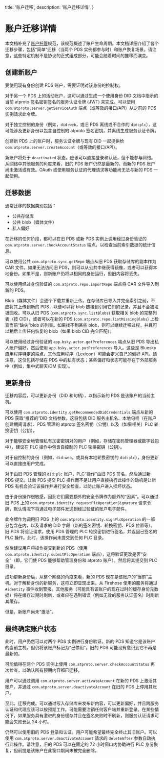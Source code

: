   title: '账户迁移',
  description:
    '账户迁移详情',
}

# 账户迁移详情

本文档补充了[账户托管](/specs/account)规范，该规范概述了账户生命周期。本文档详细介绍了各个迁移步骤，包括“简单”迁移（当两个 PDS 实例都参与时）和账户恢复场景。请注意，这些特定机制不是协议的正式组成部分，可能会随着时间的推移而演变。

## 创建新账户

要使用现有身份创建 PDS 账户，需要证明对该身份的控制权。

对于另一个 PDS 上的活动账户，这可以通过生成一个使用身份 DID 文档中指示的当前 atproto 签名密钥签名的服务认证令牌 (JWT) 来完成。可以使用 `com.atproto.server.getServiceAuth` 端点（或等效的接口/API）从之前的 PDS 实例请求此令牌。

对于独立控制的身份（例如，`did:web`，或旧 PDS 离线或不合作的 `did:plc`），这可能涉及更新身份以包含自控制的 atproto 签名密钥，并离线生成服务认证令牌。

创建新 PDS 上的账户时，服务认证令牌与现有 DID 一起提供给 `com.atproto.server.createAccount`（或等效的接口/API）。

新账户将处于 `deactivated` 状态。应该可以直接登录和认证，但不能参与网络。从网络中其他服务的角度来看，旧的 PDS 账户仍然是最新的，而新的 PDS 账户尚未激活或有效。OAuth 或使用服务认证的代理请求等功能尚无法与新的 PDS 一起使用。

## 迁移数据

通常迁移的数据类别包括：

- 公共存储库
- 公共 blob（媒体文件）
- 私人偏好

在迁移的任何阶段，都可以在旧 PDS 或新 PDS 实例上调用经过身份验证的 `com.atproto.server.checkAccountStatus` 端点，以检查当前索引数据的统计信息。

可以使用公共 `com.atproto.sync.getRepo` 端点从旧 PDS 获取存储库的副本作为 CAR 文件。如果无法访问旧 PDS，则可以从公共中继获得镜像，或者可以获得本地备份。如果不是，则新账户仍将以相同的身份运行，但旧内容将丢失。

可以使用经过身份验证的 `com.atproto.repo.importRepo` 端点将 CAR 文件导入到新的 PDS。

Blob（媒体文件）会逐个下载并重新上传。在存储库已导入并完全索引之前，不应将其上传到新的 PDS，以便可以将 blob 链接到引用它们的记录，并且不会被垃圾回收。可以从旧 PDS (`com.atproto.sync.listBlobs`) 获取相关 blob 的完整列表（按 CID），或者可以在新的 PDS (`com.atproto.repo.listMissingBlobs`) 上检查当前“缺失”blob 的列表。如果找不到某些 blob，则可以继续迁移过程，并且可以稍后上传任何恢复的 blob（如果 blob CID 完全匹配）。

可以使用经过身份验证的 `app.bsky.actor.getPreferences` 端点从旧 PDS 导出私人账户偏好，然后使用 `app.bsky.actor.putPreferences` 导入。这些是 Bluesky 应用程序特定的端点，其他应用程序（Lexicon）可能会定义自己的偏好 API。请注意，这仅包括存储在 PDS 中的私有状态；某些偏好和状态可能存在于外部服务中（例如，集中式聊天/DM 实现）。

## 更新身份

迁移内容后，可以更新身份（DID 和句柄），以指示新的 PDS 是该账户的当前主机。

可以使用 `com.atproto.identity.getRecommendedDidCredentials` 端点从新的 PDS 获取“推荐的”DID 文档参数。这将包括 DID 服务主机名、本地句柄（在账户创建期间请求）、PDS 管理的 atproto 签名密钥（公钥）以及（如果相关）PLC 轮换密钥（公钥）。

对于能够安全地管理私有加密密钥对的用户（例如，存储在密码管理器或数字钱包中），建议在 PLC 操作中包含自控制的 PLC 轮换密钥（公钥）。

对于自控制的身份（例如，`did:web`，或具有本地轮换密钥的 `did:plc`），身份更新可以直接由用户完成。

对于由旧 PDS 管理的 `did:plc` 账户，PLC“操作”由旧 PDS 签名，然后通过新 PDS 提交。让新 PDS 提交 PLC 操作而不是让用户直接执行此操作的动机是让新 PDS 有机会验证该操作并进行安全检查，以防止账户进入损坏状态。

由于身份操作很敏感，因此它们需要额外的安全令牌作为额外的“因素”。可以通过旧 PDS 上的 `com.atproto.identity.requestPlcOperationSignature` 请求令牌，默认情况下将通过电子邮件发送到经过验证的账户电子邮件。

此令牌作为调用旧 PDS 上的 `com.atproto.identity.signPlcOperation` 的一部分包含在内，以及请求的 DID 字段（新的签名密钥、轮换密钥、PDS 位置等）。旧 PDS 将验证请求，使用 PDS 管理的 PLC 轮换密钥进行签名，并返回已签名的 PLC 操作。此时，该操作尚未提交到任何 PLC 目录。

然后建议用户将操作提交到新的 PDS（使用 `com.atproto.identity.submitPlcOperation` 端点），这将验证更改是否“安全”（即，它们使 PDS 能够帮助管理身份和 atproto 账户），然后将其提交到 PLC 目录。

成功更新身份后，从整个网络的角度来看，新的 PDS 现在是该账户的“当前”主机。对于解析身份的新服务，这将立即显现出来。从 Firehose 使用的服务将通过 `#identity` 事件收到警报。其他服务（可能具有该账户的现在过时的缓存身份元数据）将在缓存过期时刷新，或者应在遇到错误（例如无效的服务认证签名）时刷新其缓存。

但是，新账户尚未“激活”。

## 最终确定账户状态

此时，用户仍然可以对两个 PDS 实例进行身份验证。新的 PDS 知道它是该账户的当前主机，但仍将该账户标记为“已停用”。旧的 PDS 可能没有意识到它不再是最新的。

可能值得在两个 PDS 实例上使用 `com.atproto.server.checkAccountStatus` 再次检查，以确认所有预期内容都已迁移。

用户可以通过调用 `com.atproto.server.activateAccount` 在新的 PDS 上激活其账户，并通过 `com.atproto.server.deactivateAccount` 在旧的 PDS 上停用其账户。

至此，迁移完成。可以通过写入存储库来发布新内容，可以更新偏好，并且跨服务认证和代理应该可以按预期工作。可能需要注销任何客户端并重新登录。在某些情况下，如果服务具有激进的身份缓存并且在签名失败时不刷新，则服务认证请求可能会失败长达 24 小时。

仍然可以使用旧的 PDS 登录和认证。用户可能希望最终完全终止其旧账户。可以使用 `com.atproto.server.deactivateAccount` 请求的 `deleteAfter` 参数自动执行此操作。请注意，旧的 PDS 可以在固定的 72 小时窗口内协助进行 PLC 身份恢复，但前提是该账户在此窗口期间未被完全删除。
